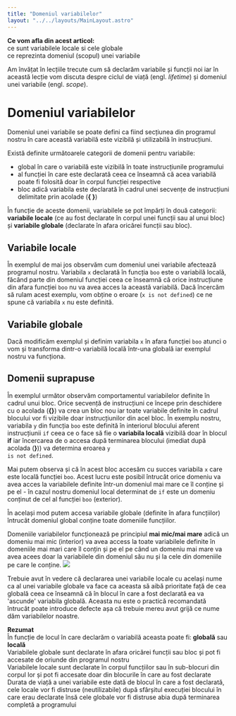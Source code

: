 ```yaml
---
title: "Domeniul variabilelor"
layout: "../../layouts/MainLayout.astro"
---
```



<Box knowledge>
<strong>Ce vom afla din acest articol:</strong>
 <br/><Check/>ce sunt variabilele locale si cele globale
 <br/><Check/>ce reprezinta domeniul (scopul) unei variabile
</Box>

Am învățat în lecțiile trecute cum să declarăm variabile și funcții noi iar în această lecție vom discuta despre ciclul de viață (engl. _lifetime_) și domeniul unei variabile (engl. _scope_). 

# Domeniul variabilelor #
Domeniul unei variabile se poate defini ca fiind secțiunea din programul nostru în care această variabilă este vizibilă și utilizabilă în instrucțiuni.

Există definite următoarele categorii de domenii pentru variabile:
* <Arrow/>global în care o variabilă este vizibilă în toate instrucțiunile programului
* <Arrow/>al funcției în care este declarată ceea ce înseamnă că acea variabilă poate fi folosită doar în corpul funcției respective
* <Arrow/>bloc adică variabila este declarată în cadrul unei secvențe de instrucțiuni delimitate prin acolade (**{ }**)

<p class="tip-box">
În funcție de aceste domenii, variabilele se pot împărți în două categorii: <strong>variabile locale</strong> (ce au fost declarate în corpul unei funcții sau al unui bloc) și <strong>variabile globale</strong> (declarate în afara oricărei funcții sau bloc).
</p>

## Variabile locale ##
În exemplul de mai jos observăm cum domeniul unei variabile afectează programul nostru. Variabila <code>x</code> declarată în funcția <code>boo</code> este o variabilă locală, făcând parte din domeniul funcției ceea ce înseamnă că orice instrucțiune din afara funcției <code>boo</code> nu va avea acces la această variabilă. Dacă încercăm să rulam acest exemplu, vom obține o eroare (<code>x is not defined</code>) ce ne spune că variabila <code>x</code> nu este definită.

<Algovis config_id="scopuri-basics.json" av_selected="0"></Algovis>

## Variabile globale ##
Dacă modificăm exemplul și definim variabila <code>x</code> în afara funcției <code>boo</code> atunci o vom și transforma dintr-o variabilă locală într-una globală iar exemplul nostru va funcționa.

<Algovis config_id="scopuri-basics.json" av_selected="1"></Algovis>

## Domenii suprapuse ##
În exemplul următor observăm comportamentul variabilelor definite în cadrul unui bloc. Orice secvență de instrucțiuni ce începe prin deschidere cu o acolada (**{}**) va crea un bloc nou iar toate variabile definite în cadrul blocului vor fi vizibile doar instrucțiunilor din acel bloc. În exemplu nostru, variabila <code>y</code> din funcția <code>boo</code> este definită în interiorul blocului aferent instrucțiunii <code>if</code> ceea ce o face să fie o **variabila locală** vizibilă doar în blocul **if** iar încercarea de o accesa după terminarea blocului (imediat după acolada (**}**)) va determina eroarea <code>y is not defined</code>. 

Mai putem observa și că în acest bloc accesăm cu succes variabila <code>x</code> care este locală funcției <code>boo</code>. Acest lucru este posibil întrucât orice domeniu va avea acces la variabilele definite într-un domeniul mai mare ce îl conține și pe el - în cazul nostru domeniul local determinat de <code>if</code> este un domeniu conținut de cel al funcției <code>boo</code> (exterior). 

În același mod putem accesa variabile globale (definite în afara funcțiilor) întrucât domeniul global conține toate domeniile funcțiilor.

<Algovis config_id="scopuri-basics.json" av_selected="2"></Algovis>

<Box info>
Domeniile variabilelor funcționează pe principiul <strong>mai mic/mai mare</strong> adică un domeniu mai mic (interior) va avea access la toate variabilele definite în domeniile mai mari care îl conțin și pe el pe când un domeniu mai mare va avea acees doar la variabilele din domeniul său nu și la cele din domeniile pe care le conține.
</Box>

<img src="../assets/imgs/scopuri0.png" class="img-box" />

Trebuie avut în vedere că declararea unei variabile locale cu același nume ca al unei variabile globale va face ca aceasta să aibă prioritate față de cea globală ceea ce înseamnă că în blocul în care a fost declarată ea va 'ascunde' variabila globală. Aceasta nu este o practică recomandată întrucât poate introduce defecte așa că trebuie mereu avut grijă ce nume dăm variabilelor noastre. 

<Box attention>
<strong>Rezumat</strong>
<br/><Arrow/>În funcție de locul în care declarăm o variabilă aceasta poate fi: <strong>globală</strong> sau <strong>locală</strong>
<br/><Arrow/>Variabilele globale sunt declarate în afara oricărei funcții sau bloc și pot fi accesate de oriunde din programul nostru
<br/><Arrow/>Variabilele locale sunt declarate în corpul funcțiilor sau în sub-blocuri din corpul lor și pot fi accesate doar din blocurile în care au fost declarate
<br/><Arrow/>Durata de viață a unei variabile este dată de blocul în care a fost declarată, cele locale vor fi distruse (neutilizabile) după sfârșitul execuției blocului în care erau declarate însă cele globale vor fi distruse abia după terminarea completă a programului
</Box>